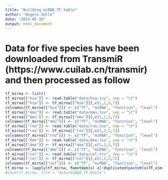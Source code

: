 ```yaml
---
title: "Building_miRNA_TF_table"
author: "Angelo Velle"
date: "2023-05-10"
output: html_document
---
```


# Data for five species have been downloaded from TransmiR (https://www.cuilab.cn/transmir) and then processed as follow
```r
tf_mirna <- list()
tf_mirna[["hsa"]] <- read.table("data/hsa.tsv", sep = "\t")
tf_mirna[["hsa"]] <- tf_mirna[["hsa"]][,c(1,2,5,7)]
colnames(tf_mirna[["hsa"]]) <- c("TF", "miRNA", "function", "level")
tf_mirna[["mmu"]] <- read.table("data/mmu.tsv", sep = "\t")
tf_mirna[["mmu"]] <- tf_mirna[["mmu"]][,c(1,2,5,7)]
colnames(tf_mirna[["mmu"]]) <- c("TF", "miRNA", "function", "level")
tf_mirna[["rno"]] <- read.table("data/rno.tsv", sep = "\t")
tf_mirna[["rno"]] <- tf_mirna[["rno"]][,c(1,2,5,7)]
colnames(tf_mirna[["rno"]]) <- c("TF", "miRNA", "function", "level")
tf_mirna[["dme"]] <- read.table("data/dme.tsv", sep = "\t")
tf_mirna[["dme"]] <- tf_mirna[["dme"]][,c(1,2,5,7)]
colnames(tf_mirna[["dme"]]) <- c("TF", "miRNA", "function", "level")
tf_mirna[["cel"]] <- read.table("data/cel.tsv", sep = "\t")
tf_mirna[["cel"]] <- tf_mirna[["cel"]][,c(1,2,5,7)]
colnames(tf_mirna[["cel"]]) <- c("TF", "miRNA", "function", "level")
tf_mirna <- lapply(tf_mirna, function(x) x[!duplicated(paste0(x$TF,x$miRNA,x$level)),])
#save(tf_mirna, file = "data/miRNA_TF.Rdata")



```

